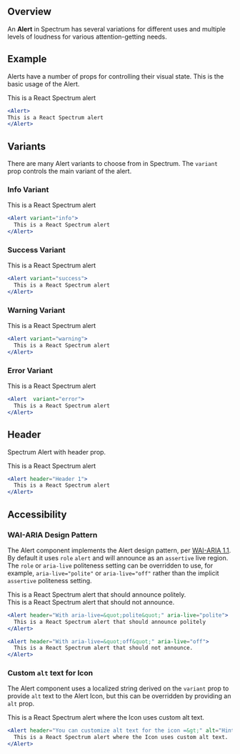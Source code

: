 
## Overview

An **Alert** in Spectrum has several variations for different uses and multiple levels of loudness for various attention-getting needs.

## Example

Alerts have a number of props for controlling their visual state. This is the basic usage of the Alert.

<Alert>
This is a React Spectrum alert
</Alert>

```jsx
<Alert>
This is a React Spectrum alert
</Alert>
```
## Variants

There are many Alert variants to choose from in Spectrum. The `variant` prop controls the main variant of the alert.

### Info Variant

<Alert variant="info">
  This is a React Spectrum alert
</Alert>

```jsx
<Alert variant="info">
  This is a React Spectrum alert
</Alert>
```

### Success Variant

<Alert variant="success">
  This is a React Spectrum alert
</Alert>

```jsx
<Alert variant="success">
  This is a React Spectrum alert
</Alert>
```
### Warning Variant

<Alert variant="warning">
  This is a React Spectrum alert
</Alert>

```jsx
<Alert variant="warning">
  This is a React Spectrum alert
</Alert>
```

### Error Variant

<Alert variant="error">
  This is a React Spectrum alert
</Alert>

```jsx
<Alert  variant="error">
  This is a React Spectrum alert
</Alert>
```

## Header
Spectrum Alert with header prop.

<Alert header="Header 1">
  This is a React Spectrum alert
</Alert>

```jsx
<Alert header="Header 1">
  This is a React Spectrum alert
</Alert>
```
## Accessibility

### WAI-ARIA Design Pattern

The Alert component implements the Alert design pattern, per
[WAI-ARIA 1.1](https://www.w3.org/TR/wai-aria-practices/#alert).
By default it uses `role` `alert` and will announce as an
`assertive` live region. The `role` or `aria-live` politeness
setting can be overridden to use, for example, `aria-live="polite"`
or `aria-live="off"` rather than the implicit `assertive` politeness
setting.

<Alert header="With aria-live=&quot;polite&quot;" aria-live="polite">
  This is a React Spectrum alert that should announce politely.
</Alert>
<br/>
<Alert header="With aria-live=&quot;off&quot;" aria-live="off">
  This is a React Spectrum alert that should not announce.
</Alert>

```jsx
<Alert header="With aria-live=&quot;polite&quot;" aria-live="polite">
  This is a React Spectrum alert that should announce politely
</Alert>

<Alert header="With aria-live=&quot;off&quot;" aria-live="off">
  This is a React Spectrum alert that should not announce.
</Alert>
```

### Custom `alt` text for Icon

The Alert component uses a localized string derived on the `variant` prop to provide `alt` text to the Alert Icon, but this can be overridden by providing an `alt` prop.


<Alert header="You can customize alt text for the icon =&gt;" alt="Hint">
  This is a React Spectrum alert where the Icon uses custom alt text.
</Alert>

```jsx
<Alert header="You can customize alt text for the icon =&gt;" alt="Hint">
  This is a React Spectrum alert where the Icon uses custom alt text.
</Alert>
```
